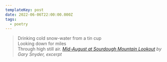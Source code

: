 ```yaml
---
templateKey: post
date: 2022-06-06T22:00:00.000Z
tags:
  - poetry
---
```

> Drinking cold snow-water from a tin cup<br/>
> Looking down for miles<br/>
> Through high still air.
> <cite><i>[Mid-August at Sourdough Mountain Lookout](https://poems.com/poem/mid-august-at-sourdough-mountain-lookout/)</i> by Gary Snyder, excerpt</cite>
